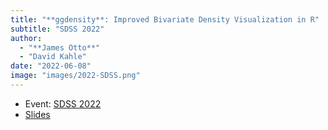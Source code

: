 ```yaml
---
title: "**ggdensity**: Improved Bivariate Density Visualization in R"
subtitle: "SDSS 2022"
author: 
  - "**James Otto**"
  - "David Kahle"
date: "2022-06-08"
image: "images/2022-SDSS.png"
---
```


<!-- This presentation was not recorded. -->

-   Event: [SDSS 2022](https://ww2.amstat.org/meetings/sdss/2022/onlineprogram/AbstractDetails.cfm?AbstractID=310116){target="_blank" rel="noopener noreferrer"}
-   [Slides](slides/2022-SDSS.pdf){target="_blank" rel="noopener noreferrer"}

<object data= "slides/2022-SDSS.pdf#view=FitV&toolbar=0" width="100%" height="500">  </object>
